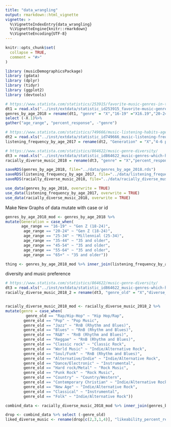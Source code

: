 ```yaml
---
title: "data_wrangling"
output: rmarkdown::html_vignette
vignette: >
  %\VignetteIndexEntry{data_wrangling}
  %\VignetteEngine{knitr::rmarkdown}
  %\VignetteEncoding{UTF-8}
---
```


```r
knitr::opts_chunk$set(
  collapse = TRUE,
  comment = "#>"
)
```

```r
library (musicDemographicsPackage)
library (gdata)
library (dplyr)
library (tidyr)
library (ggplot2)
library (devtools)
```

```r
# https://www.statista.com/statistics/253915/favorite-music-genres-in-the-us/
dt1 = read.xls("../inst/extdata/statistic_id253915_favorite-music-genres-in-the-us-2018-by-age.xlsx", sheet = 2, skip = 2,header = TRUE)
genres_by_age_2018 = rename(dt1, "genre" = "X","16-19" ="X16.19","20-24"="X20.24","25-34" ="X25.34","35-44" ="X35.44","45-54" ="X45.54","55-64" ="X55.64","65+" ="X65.") %>% 
select (-X.1)%>%
gather("age_range", "percent_response", -"genre")

# https://www.statista.com/statistics/749666/music-listening-habits-age-usa/
dt2 = read.xls("../inst/extdata/statistic_id749666_music-listening-frequency-in-the-us-2017-by-age.xlsx", sheet = 2,  skip = 2,header = TRUE)
listening_frequency_by_age_2017 = rename(dt2, "Generation" = "X","4-6 per week" ="X4.6.times.a.week","1-3 per week"="X1.3.times.a.week","Few Times a Month" ="Few.times.a.month","Monthly or Less" ="Monthly.or.less") %>% select (-X.1) %>% gather("Frequency", "number", 2:7)

# https://www.statista.com/statistics/864622/music-genre-diversity/
dt3 = read.xls("../inst/extdata/statistic_id864622_music-genres-which-have-the-most-racial-diversity-in-the-us-2018.xlsx", sheet = 2, skip = 2, header = TRUE)
racially_diverse_music_2018 = rename(dt3, "genre" = "X","percent_response" ="Share.of.respondents") %>% select (-X.1)

saveRDS(genres_by_age_2018, file="../data/genres_by_age_2018.rds")
saveRDS(listening_frequency_by_age_2017, file="../data/listening_frequency_by_age_2017.rds")
saveRDS(racially_diverse_music_2018, file="../data/racially_diverse_music_2018.rds")

use_data(genres_by_age_2018, overwrite = TRUE)
use_data(listening_frequency_by_age_2017, overwrite = TRUE)
use_data(racially_diverse_music_2018, overwrite = TRUE)


```

Make New Graphs of data
mutate with case or id 
```r
genres_by_age_2018_mod <- genres_by_age_2018 %>% 
mutate(Generation = case_when(
       age_range == "16-19" ~ "Gen Z (18-24)",
        age_range == "20-24" ~ "Gen Z (18-24)",
        age_range == "25-34" ~ "Millennial (25-34)",
        age_range == "35-44" ~ "35 and older",
        age_range == "45-54" ~ "35 and older",
        age_range == "55-64" ~ "35 and older",
        age_range == "65+" ~ "35 and older"))

thing <- genres_by_age_2018_mod %>% inner_join(listening_frequency_by_age_2017, by = "Generation")
```


diversity and music preference
```r
# https://www.statista.com/statistics/864622/music-genre-diversity/
dt3 = read.xls("../inst/extdata/statistic_id864622_music-genres-which-have-the-most-racial-diversity-in-the-us-2018.xlsx", sheet = 2, skip = 2, header = TRUE)
racially_diverse_music_2018_2 = rename(dt3, "genre_old" = "X","diverse_percent_response" ="Share.of.respondents") %>% select (-X.1)


racially_diverse_music_2018_mod <- racially_diverse_music_2018_2 %>% 
mutate(genre = case_when(
         genre_old == "Rap/Hip-Hop" ~ "Hip Hop/Rap",
        genre_old == "Pop" ~ "Pop Music",
        genre_old == "Jazz" ~ "RnB (Rhythm and Blues)",
        genre_old == "Blues" ~ "RnB (Rhythm and Blues)",
        genre_old == "R&B" ~ "RnB (Rhythm and Blues)",
        genre_old == "Reggae" ~ "RnB (Rhythm and Blues)",
        genre_old == "Classic rock" ~ "Classic Rock",
        genre_old == "World Music" ~ "Indie/Alternative Rock",
        genre_old == "Soul/Funk" ~ "RnB (Rhythm and Blues)",
        genre_old == "Alternative/Indie" ~ "Indie/Alternative Rock",
        genre_old == "Dance/Electronic" ~ "Instrumental",
        genre_old == "Hard rock/Metal" ~ "Rock Music",
        genre_old == "Punk Rock" ~ "Rock Music",
        genre_old == "Country" ~ "Country/Western",
        genre_old == "Contemporary Christian" ~ "Indie/Alternative Rock",
        genre_old == "New Age" ~ "Indie/Alternative Rock",
        genre_old == "Classical" ~ "Instrumental",
        genre_old == "Folk" ~ "Indie/Alternative Rock"))

combind_data <- racially_diverse_music_2018_mod %>% inner_join(genres_by_age_2018, by = "genre")

drop <- combind_data %>% select (-genre_old)
liked_diverse_music <- rename(drop[c(2,3,1,4)], "likeability_percent_response" = "percent_response")

  
```

